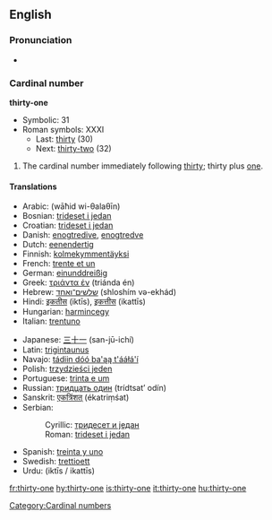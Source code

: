 ==English==

===Pronunciation===
* {{audio|en-us-thirty-one.ogg|Audio (US)}}

===Cardinal number===
'''thirty-one'''

* Symbolic: 31
* Roman symbols: XXXI
** Last: [[thirty]] (30)
** Next: [[thirty-two]] (32)

# The cardinal number immediately following [[thirty]]; thirty plus [[one]].


====Translations====
{{top}}
* Arabic: {{Arab|[[واحد وثلاثين]]}} (wāħid wi-θalaθīn)
* Bosnian: [[trideset i jedan]]
* Croatian: [[trideset i jedan]]
* Danish: [[enogtredive]], [[enogtredve]]
* Dutch: [[eenendertig]]
* Finnish: [[kolmekymmentäyksi]]
* French: [[trente et un]]
* German: [[einunddreißig]]
* Greek: [[τριάντα έν]] (triánda én)
* Hebrew: [[שלשים־ואחד]] (shloshím və-ekhád)
* Hindi: [[इकतीस]] (iktīs), [[इकत्तीस]] (ikattīs)
* Hungarian: [[harmincegy]]
* Italian: [[trentuno]]
{{mid}}
* Japanese: [[三十一]] (san-jū-ichí)
* Latin: [[trigintaunus]]
* Navajo: [[tádiin dóó ba'ąą t'ááłá'í]]
* Polish: [[trzydzieści jeden]]
* Portuguese: [[trinta e um]]
* Russian: [[тридцать один]] (trídtsat’ odín)
* Sanskrit: [[एकत्रिंशत्]] (ékatriṃśat)
* Serbian:
*: Cyrillic: [[тридесет и један]]
*: Roman: [[trideset i jedan]]
* Spanish: [[treinta y uno]]
* Swedish: [[trettioett]]
* Urdu: {{ur-Arab|[[اکتیس]]}} (iktīs / ikattīs)
{{bottom}}

[[Category:Cardinal numbers]]

[[fr:thirty-one]]
[[hy:thirty-one]]
[[is:thirty-one]]
[[it:thirty-one]]
[[hu:thirty-one]]